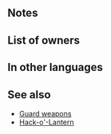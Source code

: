 {{Weapon Infobox
|tagid=SID_キャンセルの剣
|weaponType=Sword
|might=10
|range=1
|effect=Inflicts Special cooldown charge -1 on foe per attack during combat. (Only highest value applied. Does not stack.)
|cost=200
|exclusive=0
|statModifiers=0,10,0,0,0
|next=Guard Sword+
|promotionRarity=5
|promotionTier=1
|required=Steel Sword
|properties=random_all
}}
==Notes==
{{CooldownChargeMinus}}
==List of owners==
{{Skill Hero List}}
==In other languages==
{{OtherLanguages
|english=Guard Sword
|japanese=キャンセルの剣
|japaneseNotes=''[[Guard|Cancel]] Sword''
|german=Wachtschwert
|spanishEU=Filo cancelante
|spanishLA=Filo guardián
|french=Épée négation
|italian=Spada arginante
|chineseTW=取消之劍
|portuguese=Espada guarda
}}

==See also==
* [[Skill families#Guard (cooldown charge)|Guard weapons]]
* [[Hack-o'-Lantern]]
{{Weapons Navbox}}